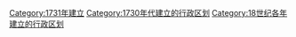 {{Cat topic in year| topic=建立的行政区划|year=1731}}
[[Category:1731年建立|Category:1731年建立]]
[[Category:1730年代建立的行政区划|Category:1730年代建立的行政区划]]
[[Category:18世纪各年建立的行政区划|Category:18世纪各年建立的行政区划]]